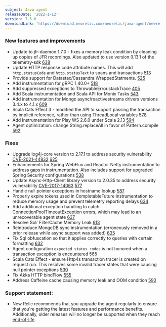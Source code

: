 ```yaml
---
subject: Java agent
releaseDate: '2022-1-12'
version: 7.5.0
downloadLink: 'https://download.newrelic.com/newrelic/java-agent/newrelic-agent/7.5.0/'
---
```


### New features and improvements
* Update to jfr-daemon 1.7.0 - fixes a memory leak condition by cleaning up copies of JFR recordings. Also updated to use version 0.13.1 of the telemetry-sdk [638](https://github.com/newrelic/newrelic-java-agent/pull/638)
* Update HTTP response code attribute names. This will add `http.statusCode` and `http.statusText` to spans and transactions [513](https://github.com/newrelic/newrelic-java-agent/pull/513)
* Provide support for Datastax/Cassandra WrappedStatments. [525](https://github.com/newrelic/newrelic-java-agent/pull/525)
* Add instrumentation for gRPC 1.40.0+ [518](https://github.com/newrelic/newrelic-java-agent/pull/518)
* Add suppressed exceptions to ThrowableError.stackTrace [405](https://github.com/newrelic/newrelic-java-agent/pull/405)
* Add Scala instrumentation and Scala API for Monix Tasks [543](https://github.com/newrelic/newrelic-java-agent/pull/543)
* Add instrumentation for Mongo async/reactivestreams drivers versions 3.4.x to 4.1.x [609](https://github.com/newrelic/newrelic-java-agent/pull/609)
* Scala Cats Effect 3 - modified the API to support passing the transaction by implicit reference, rather than using ThreadLocal variables [578](https://github.com/newrelic/newrelic-java-agent/pull/578)
* Add Instrumentation for Play WS 2.6.0 under Scala 2.13 [594](https://github.com/newrelic/newrelic-java-agent/pull/594)
* Agent optimization: change String.replaceAll in favor of Pattern.compile [592](https://github.com/newrelic/newrelic-java-agent/pull/592)

### Fixes
* Upgrade log4j-core version to 2.17.1 to address security vulnerability [CVE-2021-44832](https://cve.mitre.org/cgi-bin/cvename.cgi?name=CVE-2021-44832) [625](https://github.com/newrelic/newrelic-java-agent/pull/625)
* Enhancements for Spring WebFlux and Reactor Netty instrumentation to address gaps in instrumentation. Also includes support for upgraded Spring Security configurations [538](https://github.com/newrelic/newrelic-java-agent/pull/538)
* Update Async-Http-Client library version to 2.0.35 to address security vulnerability [CVE-2017-14063](https://cve.mitre.org/cgi-bin/cvename.cgi?name=CVE-2017-14063)  [577](https://github.com/newrelic/newrelic-java-agent/pull/577)
* Handle null pointer exceptions in hostname lookup [587](https://github.com/newrelic/newrelic-java-agent/pull/587)
* Properly expire tokens used in CompletableFuture instrumentation to reduce memory usage and prevent telemetry reporting delays [634](https://github.com/newrelic/newrelic-java-agent/pull/634)
* Add additional exception handling to catch ConnectionPoolTimeoutException errors, which may lead to an unrecoverable agent state [637](https://github.com/newrelic/newrelic-java-agent/pull/637)
* Resolve Solr FilterCache Memory Leak [613](https://github.com/newrelic/newrelic-java-agent/pull/613)
* Reintroduce MongoDB sync instrumentation (erroneously removed in a prior release while async support was added) [635](https://github.com/newrelic/newrelic-java-agent/pull/635)
* Fix Sql obfuscation so that it applies correctly to queries with certain formatting [632](https://github.com/newrelic/newrelic-java-agent/pull/632)
* Agent configuration `expected_status_codes` is not honored when a transaction exception is encountered [565](https://github.com/newrelic/newrelic-java-agent/pull/565)
* Scala Cats Effect - ensure Http4s transaction tracer is created on request run. This resolves some invalid tracer states that were causing null pointer exceptions [530](https://github.com/newrelic/newrelic-java-agent/pull/530)
* Fix Akka HTTP bindFlow [555](https://github.com/newrelic/newrelic-java-agent/pull/555)
* Address Caffeine cache causing memory leak and OOM condition  [593](https://github.com/newrelic/newrelic-java-agent/pull/593)

### Support statement:
* New Relic recommends that you upgrade the agent regularly to ensure that you're getting the latest features and
  performance benefits. Additionally, older releases will no longer be supported when they reach
  [end-of-life](https://docs.newrelic.com/docs/using-new-relic/cross-product-functions/install-configure/notification-changes-new-relic-saas-features-distributed-software/).
